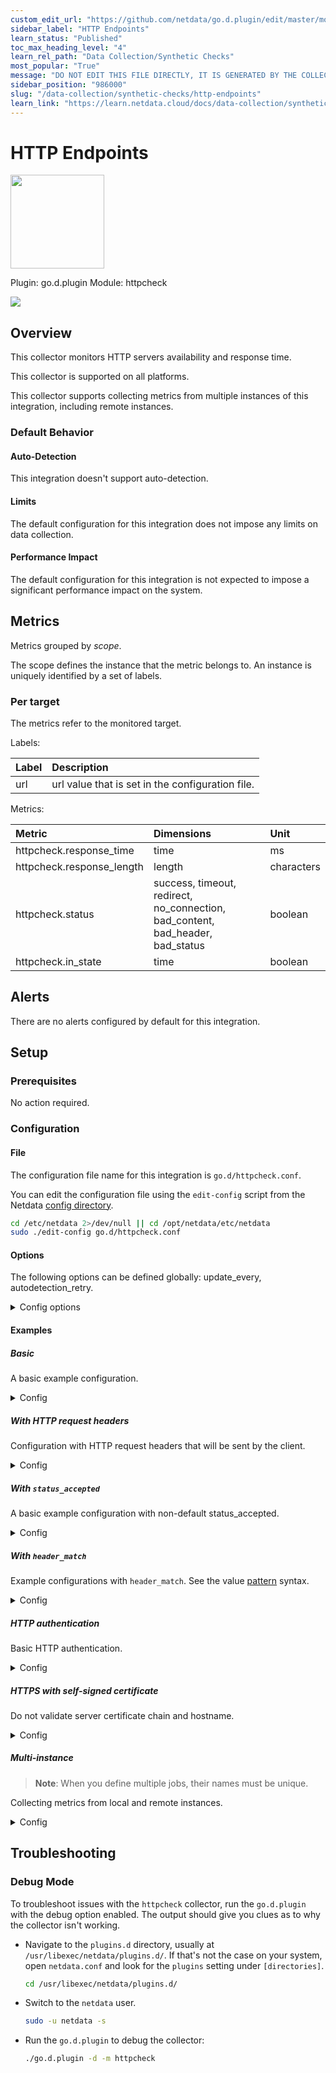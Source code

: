```yaml
---
custom_edit_url: "https://github.com/netdata/go.d.plugin/edit/master/modules/httpcheck/metadata.yaml"
sidebar_label: "HTTP Endpoints"
learn_status: "Published"
toc_max_heading_level: "4"
learn_rel_path: "Data Collection/Synthetic Checks"
most_popular: "True"
message: "DO NOT EDIT THIS FILE DIRECTLY, IT IS GENERATED BY THE COLLECTOR'S metadata.yaml FILE"
sidebar_position: "986000"
slug: "/data-collection/synthetic-checks/http-endpoints"
learn_link: "https://learn.netdata.cloud/docs/data-collection/synthetic-checks/http-endpoints"
---
```



# HTTP Endpoints


<img src="https://netdata.cloud/img/globe.svg" width="150"/>


Plugin: go.d.plugin
Module: httpcheck

<img src="https://img.shields.io/badge/maintained%20by-Netdata-%2300ab44" />

## Overview

This collector monitors HTTP servers availability and response time.




This collector is supported on all platforms.

This collector supports collecting metrics from multiple instances of this integration, including remote instances.


### Default Behavior

#### Auto-Detection

This integration doesn't support auto-detection.

#### Limits

The default configuration for this integration does not impose any limits on data collection.

#### Performance Impact

The default configuration for this integration is not expected to impose a significant performance impact on the system.


## Metrics

Metrics grouped by *scope*.

The scope defines the instance that the metric belongs to. An instance is uniquely identified by a set of labels.



### Per target

The metrics refer to the monitored target.

Labels:

| Label      | Description     |
|:-----------|:----------------|
| url | url value that is set in the configuration file. |

Metrics:

| Metric | Dimensions | Unit |
|:------|:----------|:----|
| httpcheck.response_time | time | ms |
| httpcheck.response_length | length | characters |
| httpcheck.status | success, timeout, redirect, no_connection, bad_content, bad_header, bad_status | boolean |
| httpcheck.in_state | time | boolean |



## Alerts

There are no alerts configured by default for this integration.


## Setup

### Prerequisites

No action required.

### Configuration

#### File

The configuration file name for this integration is `go.d/httpcheck.conf`.


You can edit the configuration file using the `edit-config` script from the
Netdata [config directory](/docs/netdata-agent/configuration#the-netdata-config-directory).

```bash
cd /etc/netdata 2>/dev/null || cd /opt/netdata/etc/netdata
sudo ./edit-config go.d/httpcheck.conf
```
#### Options

The following options can be defined globally: update_every, autodetection_retry.


<details><summary>Config options</summary>

| Name | Description | Default | Required |
|:----|:-----------|:-------|:--------:|
| update_every | Data collection frequency. | 1 | no |
| autodetection_retry | Recheck interval in seconds. Zero means no recheck will be scheduled. | 0 | no |
| url | Server URL. |  | yes |
| status_accepted | HTTP accepted response statuses. Anything else will result in 'bad status' in the status chart. | [200] | no |
| response_match | If the status code is accepted, the content of the response will be matched against this regular expression. |  | no |
| headers_match | This option defines a set of rules that check for specific key-value pairs in the HTTP headers of the response. | [] | no |
| headers_match.exclude | This option determines whether the rule should check for the presence of the specified key-value pair or the absence of it. | no | no |
| headers_match.key | The exact name of the HTTP header to check for. |  | yes |
| headers_match.value | The [pattern](https://github.com/netdata/go.d.plugin/tree/master/pkg/matcher#supported-format) to match against the value of the specified header. |  | no |
| cookie_file | Path to cookie file. See [cookie file format](https://everything.curl.dev/http/cookies/fileformat). |  | no |
| timeout | HTTP request timeout. | 1 | no |
| username | Username for basic HTTP authentication. |  | no |
| password | Password for basic HTTP authentication. |  | no |
| proxy_url | Proxy URL. |  | no |
| proxy_username | Username for proxy basic HTTP authentication. |  | no |
| proxy_password | Password for proxy basic HTTP authentication. |  | no |
| method | HTTP request method. | GET | no |
| body | HTTP request body. |  | no |
| headers | HTTP request headers. |  | no |
| not_follow_redirects | Redirect handling policy. Controls whether the client follows redirects. | no | no |
| tls_skip_verify | Server certificate chain and hostname validation policy. Controls whether the client performs this check. | no | no |
| tls_ca | Certification authority that the client uses when verifying the server's certificates. |  | no |
| tls_cert | Client TLS certificate. |  | no |
| tls_key | Client TLS key. |  | no |

</details>

#### Examples

##### Basic

A basic example configuration.

<details><summary>Config</summary>

```yaml
jobs:
  - name: local
    url: http://127.0.0.1:8080

```
</details>

##### With HTTP request headers

Configuration with HTTP request headers that will be sent by the client.

<details><summary>Config</summary>

```yaml
jobs:
  - name: local
    url: http://127.0.0.1:8080
    headers:
      Host: localhost:8080
      User-Agent: netdata/go.d.plugin
      Accept: */*

```
</details>

##### With `status_accepted`

A basic example configuration with non-default status_accepted.

<details><summary>Config</summary>

```yaml
jobs:
  - name: local
    url: http://127.0.0.1:8080
    status_accepted:
      - 200
      - 204

```
</details>

##### With `header_match`

Example configurations with `header_match`. See the value [pattern](https://github.com/netdata/go.d.plugin/tree/master/pkg/matcher#supported-format) syntax.

<details><summary>Config</summary>

```yaml
jobs:
    # The "X-Robots-Tag" header must be present in the HTTP response header,
    # but the value of the header does not matter.
    # This config checks for the presence of the header regardless of its value.
  - name: local
    url: http://127.0.0.1:8080
    header_match:
      - key: X-Robots-Tag

    # The "X-Robots-Tag" header must be present in the HTTP response header
    # only if its value is equal to "noindex, nofollow".
    # This config checks both the presence of the header and its value.
  - name: local
    url: http://127.0.0.1:8080
    header_match:
      - key: X-Robots-Tag
        value: '= noindex,nofollow'

    # The "X-Robots-Tag" header must not be present in the HTTP response header
    # but the value of the header does not matter.
    # This config checks for the presence of the header regardless of its value.
  - name: local
    url: http://127.0.0.1:8080
    header_match:
      - key: X-Robots-Tag
        exclude: yes

    # The "X-Robots-Tag" header must not be present in the HTTP response header
    # only if its value is equal to "noindex, nofollow".
    # This config checks both the presence of the header and its value.
  - name: local
    url: http://127.0.0.1:8080
    header_match:
      - key: X-Robots-Tag
        exclude: yes
        value: '= noindex,nofollow'

```
</details>

##### HTTP authentication

Basic HTTP authentication.

<details><summary>Config</summary>

```yaml
jobs:
  - name: local
    url: http://127.0.0.1:8080
    username: username
    password: password

```
</details>

##### HTTPS with self-signed certificate

Do not validate server certificate chain and hostname.


<details><summary>Config</summary>

```yaml
jobs:
  - name: local
    url: https://127.0.0.1:8080
    tls_skip_verify: yes

```
</details>

##### Multi-instance

> **Note**: When you define multiple jobs, their names must be unique.

Collecting metrics from local and remote instances.


<details><summary>Config</summary>

```yaml
jobs:
  - name: local
    url: http://127.0.0.1:8080

  - name: remote
    url: http://192.0.2.1:8080

```
</details>



## Troubleshooting

### Debug Mode

To troubleshoot issues with the `httpcheck` collector, run the `go.d.plugin` with the debug option enabled. The output
should give you clues as to why the collector isn't working.

- Navigate to the `plugins.d` directory, usually at `/usr/libexec/netdata/plugins.d/`. If that's not the case on
  your system, open `netdata.conf` and look for the `plugins` setting under `[directories]`.

  ```bash
  cd /usr/libexec/netdata/plugins.d/
  ```

- Switch to the `netdata` user.

  ```bash
  sudo -u netdata -s
  ```

- Run the `go.d.plugin` to debug the collector:

  ```bash
  ./go.d.plugin -d -m httpcheck
  ```


